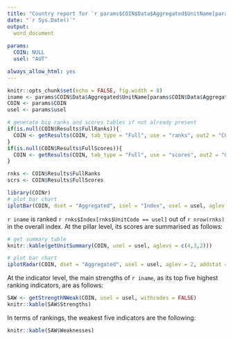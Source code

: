 ---
title: "Country report for `r params$COIN$Data$Aggregated$UnitName[params$COIN$Data$Aggregated$UnitCode == params$usel]`"
date: "`r Sys.Date()`"
output:
  word_document
    
params:
  COIN: NULL
  usel: "AUT"

always_allow_html: yes
---

```{r setup, include=FALSE}
knitr::opts_chunk$set(echo = FALSE, fig.width = 8)
iname <- params$COIN$Data$Aggregated$UnitName[params$COIN$Data$Aggregated$UnitCode == params$usel]
COIN <- params$COIN
usel <- params$usel

# generate big ranks and scores tables if not already present
if(is.null(COIN$Results$FullRanks)){
  COIN <- getResults(COIN, tab_type = "Full", use = "ranks", out2 = "COIN")
}
if(is.null(COIN$Results$FullScores)){
  COIN <- getResults(COIN, tab_type = "Full", use = "scores", out2 = "COIN")
}

rnks <- COIN$Results$FullRanks
scrs <- COIN$Results$FullScores
```

```{r barchart}
library(COINr)
# plot bar chart
iplotBar(COIN, dset = "Aggregated", isel = "Index", usel = usel, aglev = 4)
```

`r iname` is ranked `r rnks$Index[rnks$UnitCode == usel]` out of `r nrow(rnks)` in the overall index. At the pillar level, its scores are summarised as follows:

```{r summarytable, include=T}
# get summary table
knitr::kable(getUnitSummary(COIN, usel = usel, aglevs = c(4,3,2)))
```

```{r radarchart}
# plot bar chart
iplotRadar(COIN, dset = "Aggregated", usel = usel, aglev = 2, addstat = "median")
```

At the indicator level, the main strengths of `r iname`, as its top five highest ranking indicators, are as follows:

```{r top5}
SAW <- getStrengthNWeak(COIN, usel = usel, withcodes = FALSE)
knitr::kable(SAW$Strengths)
```

In terms of rankings, the weakest five indicators are the following:

```{r bott5}
knitr::kable(SAW$Weaknesses)
```
